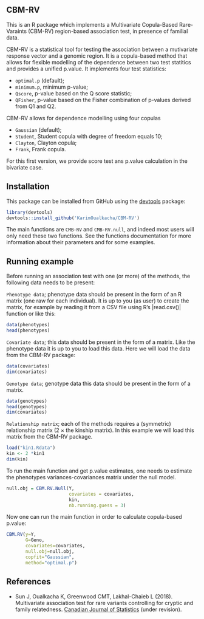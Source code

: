 ## CBM-RV

This is an R package which implements a Multivariate Copula-Based Rare-Varaints (CBM-RV) region-based association test, in presence of familial data. 

CBM-RV is a statistical tool for testing the association between a mutivariate response vector and a genomic region. It is a copula-based method that allows for flexible modelling of the dependence between two test statitics and provides a unified p.value. It implements four test statistics:

- ```optimal.p``` (default);
- ```minimum.p```, minimum p-value;
- ```Qscore```, p-value based on the Q score statistic;
- ```QFisher```, p-value based on the Fisher combination of p-values derived from Q1 and Q2.

CBM-RV allows for dependence modelling using four copulas

- ```Gaussian``` (default);
- ```Student```, Student copula with degree of freedom equals 10;
- ```Clayton```, Clayton copula; 
- ```Frank```, Frank copula.

For this first version, we provide score test ans p.value calculation in the bivariate case.

## Installation

This package can be installed from GitHub using the [devtools](https://cran.r-project.org/package=devtools) package:

``` r
library(devtools)
devtools::install_github('KarimOualkacha/CBM-RV')
```

The main functions are ```CMB-RV``` and ```CMB-RV.null```, and indeed most users will only need these two functions. See the functions documentation for more information about their parameters and for some examples.

## Running example
Before running an association test with one (or more) of the methods,
the following data needs to be present:

```Phenotype data```; phenotype data should be present in the form of
an R matrix (one raw for each individual). It is up to you (as user)
to create the matrix, for example by reading it from a CSV file using R's
|read.csv()| function or like this:
``` r
data(phenotypes)
head(phenotypes)
```

```Covariate data```; this data should be present in the form
  of a matrix. Like the phenotype data it is up to you to load this
  data. Here we will load the data from the CBM-RV package:
``` r
data(covariates)
dim(covariates)
```

```Genotype data```; genotype data this data should be present in the form
  of a matrix.
``` r
data(genotypes)
head(genotypes)
dim(covariates)
```

```Relationship matrix```; each of the methods requires a (symmetric) relationship matrix (2 $\times$ the kinship matrix). In this example we will load this matrix from the CBM-RV package.

``` r
load("kin1.Rdata")
kin <- 2 *kin1
dim(kin)
```
To run the main function and get p.value estimates, one needs to estimate the phenotypes variances-covariances matrix under the null model.

``` r
null.obj = CBM.RV.Null(Y, 
                       covariates = covariates, 
                       kin, 
                       nb.running.guess = 3)
``` 
Now one can run the main function in order to calculate copula-based p.value:

``` r
CBM.RV(y=Y, 
       G=Geno, 
       covariates=covariates, 
       null.obj=null.obj, 
       copfit="Gaussian", 
       method="optimal.p")
``` 

## References

- Sun J, Oualkacha K, Greenwood CMT, Lakhal-Chaieb L (2018). Multivariate association test for rare variants controlling for cryptic and family relatedness. [Canadian Journal of Statistics](http://dx.doi.org/10.1177/0962280216660128) (under revision).
 
